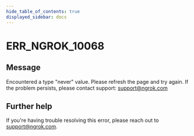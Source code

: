 ```yaml
---
hide_table_of_contents: true
displayed_sidebar: docs
---
```



# ERR_NGROK_10068

## Message

Encountered a type "never" value. Please refresh the page and try again. If the problem persists, please contact support: support@ngrok.com

<ErrorDetails error="err_ngrok_10068" />

## Further help

If you're having trouble resolving this error, please reach out to [support@ngrok.com](mailto:support@ngrok.com?subject=Help%20with%20ERR_NGROK_10068).
